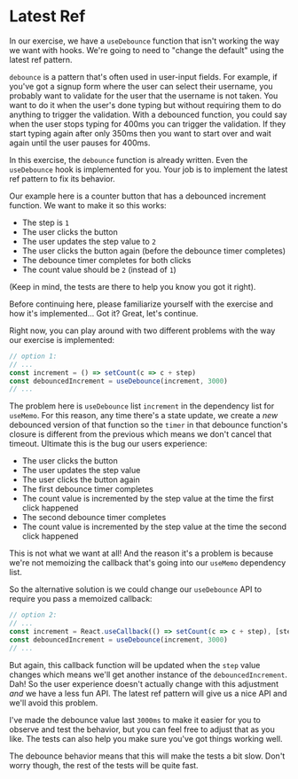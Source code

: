 # Latest Ref

In our exercise, we have a `useDebounce` function that isn't working the way we
want with hooks. We're going to need to "change the default" using the latest
ref pattern.

`debounce` is a pattern that's often used in user-input fields. For example, if
you've got a signup form where the user can select their username, you probably
want to validate for the user that the username is not taken. You want to do it
when the user's done typing but without requiring them to do anything to trigger
the validation. With a debounced function, you could say when the user stops
typing for 400ms you can trigger the validation. If they start typing again
after only 350ms then you want to start over and wait again until the user
pauses for 400ms.

In this exercise, the `debounce` function is already written. Even the
`useDebounce` hook is implemented for you. Your job is to implement the latest
ref pattern to fix its behavior.

Our example here is a counter button that has a debounced increment function. We
want to make it so this works:

- The step is `1`
- The user clicks the button
- The user updates the step value to `2`
- The user clicks the button again (before the debounce timer completes)
- The debounce timer completes for both clicks
- The count value should be `2` (instead of `1`)

(Keep in mind, the tests are there to help you know you got it right).

Before continuing here, please familiarize yourself with the exercise and how
it's implemented... Got it? Great, let's continue.

Right now, you can play around with two different problems with the way our
exercise is implemented:

```ts
// option 1:
// ...
const increment = () => setCount(c => c + step)
const debouncedIncrement = useDebounce(increment, 3000)
// ...
```

The problem here is `useDebounce` list `increment` in the dependency list for
`useMemo`. For this reason, any time there's a state update, we create a _new_
debounced version of that function so the `timer` in that debounce function's
closure is different from the previous which means we don't cancel that timeout.
Ultimate this is the bug our users experience:

- The user clicks the button
- The user updates the step value
- The user clicks the button again
- The first debounce timer completes
- The count value is incremented by the step value at the time the first click
  happened
- The second debounce timer completes
- The count value is incremented by the step value at the time the second click
  happened

This is not what we want at all! And the reason it's a problem is because we're
not memoizing the callback that's going into our `useMemo` dependency list.

So the alternative solution is we could change our `useDebounce` API to require
you pass a memoized callback:

```ts
// option 2:
// ...
const increment = React.useCallback(() => setCount(c => c + step), [step])
const debouncedIncrement = useDebounce(increment, 3000)
// ...
```

But again, this callback function will be updated when the `step` value changes
which means we'll get another instance of the `debouncedIncrement`. Dah! So the
user experience doesn't actually change with this adjustment _and_ we have a
less fun API. The latest ref pattern will give us a nice API and we'll avoid
this problem.

I've made the debounce value last `3000ms` to make it easier for you to observe
and test the behavior, but you can feel free to adjust that as you like. The
tests can also help you make sure you've got things working well.

<callout-info>
	The debounce behavior means that this will make the tests a bit slow. Don't
	worry though, the rest of the tests will be quite fast.
</callout-info>
